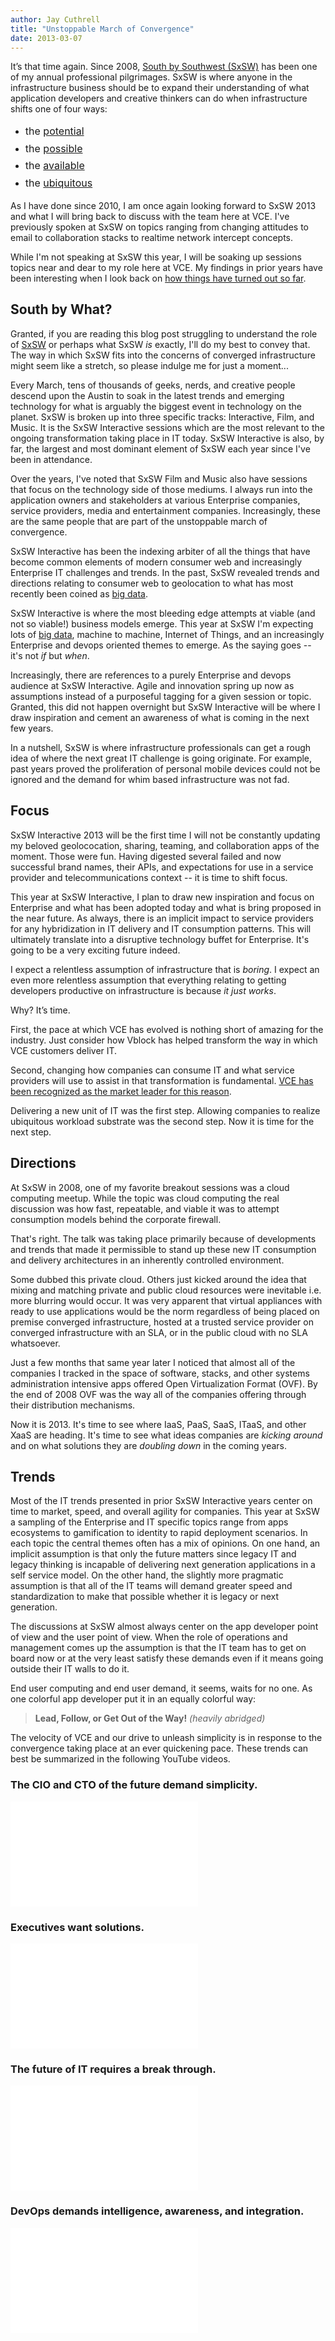 ```yaml
---
author: Jay Cuthrell
title: "Unstoppable March of Convergence"
date: 2013-03-07
---
```


<a title="The #SxSW Platinum badges come with a soft platinum lanyard. Nice touch. by qthrul, on Flickr" href="http://www.flickr.com/photos/jcuthrell/8536597239/"></a>It’s that time again. Since 2008, <a href="http://sxsw.com/interactive" target="_blank">South by Southwest (SxSW)</a> has been one of my annual professional pilgrimages. SxSW is where anyone in the infrastructure business should be to expand their understanding of what application developers and creative thinkers can do when infrastructure shifts one of four ways:
<ul>
	<li><span style="line-height: 1.714285714; font-size: 1rem;">the <a title="Leaping ahead" href="http://blog.vce.com/management/leaping-ahead/">potential </a></span></li>
	<li><span style="line-height: 1.714285714; font-size: 1rem;">the <a title="A wave of opportunity for the channel" href="http://blog.vce.com/channel/a-wave-of-opportunity-for-the-channel/">possible </a></span></li>
	<li><span style="line-height: 1.714285714; font-size: 1rem;">the <a title="Simplicity, unleashed; the next wave of innovation for our customers" href="http://blog.vce.com/innovation/simplicity-unleashed-the-next-wave-of-innovation-for-our-customers/">available</a></span><span style="line-height: 1.714285714; font-size: 1rem;"> </span></li>
	<li><span style="line-height: 1.714285714; font-size: 1rem;">the <a title="Converged Infrastructure and the Evolving Data Center" href="http://blog.vce.com/management/converged-infrastructure-and-the-evolving-data-center/">ubiquitous</a></span></li>
</ul>
As I have done since 2010, I am once again looking forward to SxSW 2013 and what I will bring back to discuss with the team here at VCE. I've previously spoken at SxSW on topics ranging from changing attitudes to email to collaboration stacks to realtime network intercept concepts.

While I'm not speaking at SxSW this year, I will be soaking up sessions topics near and dear to my role here at VCE. My findings in prior years have been interesting when I look back on <a href="http://www.vce.com/about/media/news?id=tcm:20-3838" target="_blank">how things have turned out so far</a>.
<h2>South by What?</h2>
Granted, if you are reading this blog post struggling to understand the role of <a href="http://sxsw.com" target="_blank">SxSW</a> or perhaps what SxSW <em>is</em> exactly, I'll do my best to convey that. The way in which SxSW fits into the concerns of converged infrastructure might seem like a stretch, so please indulge me for just a moment...

Every March, tens of thousands of geeks, nerds, and creative people descend upon the Austin to soak in the latest trends and emerging technology for what is arguably the biggest event in technology on the planet. SxSW is broken up into three specific tracks: Interactive, Film, and Music. It is the SxSW Interactive sessions which are the most relevant to the ongoing transformation taking place in IT today. SxSW Interactive is also, by far, the largest and most dominant element of SxSW each year since I've been in attendance.

Over the years, I've noted that SxSW Film and Music also have sessions that focus on the technology side of those mediums. I always run into the application owners and stakeholders at various Enterprise companies, service providers, media and entertainment companies. Increasingly, these are the same people that are part of the unstoppable march of convergence.

SxSW Interactive has been the indexing arbiter of all the things that have become common elements of modern consumer web and increasingly Enterprise IT challenges and trends. In the past, SxSW revealed trends and directions relating to consumer web to geolocation to what has most recently been coined as [big data][rwh].

SxSW Interactive is where the most bleeding edge attempts at viable (and not so viable!) business models emerge. This year at SxSW I'm expecting lots of [big data][rwh], machine to machine, Internet of Things, and an increasingly Enterprise and devops oriented themes to emerge. As the saying goes -- it's not <em>if</em> but <em>when</em>.

Increasingly, there are references to a purely Enterprise and devops audience at SxSW Interactive. Agile and innovation spring up now as assumptions instead of a purposeful tagging for a given session or topic. Granted, this did not happen overnight but SxSW Interactive will be where I draw inspiration and cement an awareness of what is coming in the next few years.

In a nutshell, SxSW is where infrastructure professionals can get a rough idea of where the next great IT challenge is going originate. For example, past years proved the proliferation of personal mobile devices could not be ignored and the demand for whim based infrastructure was not fad.
<h2>Focus</h2>
SxSW Interactive 2013 will be the first time I will not be constantly updating my beloved geolococation, sharing, teaming, and collaboration apps of the moment. Those were fun. Having digested several failed and now successful brand names, their APIs, and expectations for use in a service provider and telecommunications context -- it is time to shift focus.

This year at SxSW Interactive, I plan to draw new inspiration and focus on Enterprise and what has been adopted today and what is bring proposed in the near future. As always, there is an implicit impact to service providers for any hybridization in IT delivery and IT consumption patterns. This will ultimately translate into a disruptive technology buffet for Enterprise. It's going to be a very exciting future indeed.

I expect a relentless assumption of infrastructure that is <em>boring</em>. I expect an even more relentless assumption that everything relating to getting developers productive on infrastructure is because <em>it just works</em>.

Why? It’s time.

First, the pace at which VCE has evolved is nothing short of amazing for the industry. Just consider how Vblock has helped transform the way in which VCE customers deliver IT.

Second, changing how companies can consume IT and what service providers will use to assist in that transformation is fundamental. <a href="http://www.vce.com/about/media/news?id=tcm:20-3838" target="_blank">VCE has been recognized as the market leader for this reason</a>.

Delivering a new unit of IT was the first step. Allowing companies to realize ubiquitous workload substrate was the second step. Now it is time for the next step.
<h2>Directions</h2>
At SxSW in 2008, one of my favorite breakout sessions was a cloud computing meetup. While the topic was cloud computing the real discussion was how fast, repeatable, and viable it was to attempt consumption models behind the corporate firewall.

That's right. The talk was taking place primarily because of developments and trends that made it permissible to stand up these new IT consumption and delivery architectures in an inherently controlled environment.

Some dubbed this private cloud. Others just kicked around the idea that mixing and matching private and public cloud resources were inevitable i.e. more blurring would occur. It was very apparent that virtual appliances with ready to use applications would be the norm regardless of being placed on premise converged infrastructure, hosted at a trusted service provider on converged infrastructure with an SLA, or in the public cloud with no SLA whatsoever.

Just a few months that same year later I noticed that almost all of the companies I tracked in the space of software, stacks, and other systems administration intensive apps offered Open Virtualization Format (OVF). By the end of 2008 OVF was the way all of the companies offering through their distribution mechanisms.

Now it is 2013. It's time to see where IaaS, PaaS, SaaS, ITaaS, and other XaaS are heading. It's time to see what ideas companies are <em>kicking around</em> and on what solutions they are <em>doubling down</em> in the coming years.
<h2>Trends</h2>
Most of the IT trends presented in prior SxSW Interactive years center on time to market, speed, and overall agility for companies. This year at SxSW a sampling of the Enterprise and IT specific topics range from apps ecosystems to gamification to identity to rapid deployment scenarios. In each topic the central themes often has a mix of opinions. On one hand, an implicit assumption is that only the future matters since legacy IT and legacy thinking is incapable of delivering next generation applications in a self service model. On the other hand, the slightly more pragmatic assumption is that all of the IT teams will demand greater speed and standardization to make that possible whether it is legacy or next generation.

The discussions at SxSW almost always center on the app developer point of view and the user point of view. When the role of operations and management comes up the assumption is that the IT team has to get on board now or at the very least satisfy these demands even if it means going outside their IT walls to do it.

End user computing and end user demand, it seems, waits for no one. As one colorful app developer put it in an equally colorful way:
<blockquote><strong>Lead, Follow, or Get Out of the Way!</strong> <em>(heavily </em><em>abridged)</em></blockquote>
The velocity of VCE and our drive to unleash simplicity is in response to the convergence taking place at an ever quickening pace. These trends can best be summarized in the following YouTube videos.
<h3>The CIO and CTO of the future demand simplicity.</h3>
<iframe width="300" height="168" src="//www.youtube.com/embed/XDQ2j_e73Sc" frameborder="0" allowfullscreen></iframe>
<h3>Executives want solutions.</h3>
<iframe width="300" height="168" src="//www.youtube.com/embed/fYVRvefKl08" frameborder="0" allowfullscreen></iframe>
<h3>The future of IT requires a break through.</h3>
<iframe width="300" height="168" src="//www.youtube.com/embed/rbj8In9-zB8" frameborder="0" allowfullscreen></iframe>
<h3>DevOps demands intelligence, awareness, and integration.</h3>
<iframe width="300" height="168" src="//www.youtube.com/embed/TsNYfEbenck" frameborder="0" allowfullscreen></iframe>

[rwh]: http://readwrite.com/2010/09/28/closer-look-a-taxonomy-of-data
